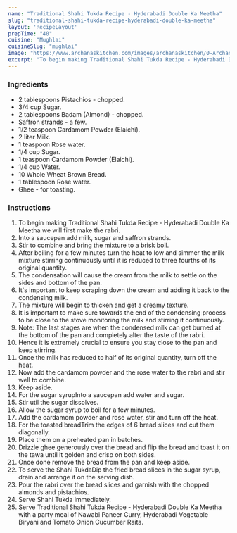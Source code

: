 ---
name: "Traditional Shahi Tukda Recipe - Hyderabadi Double Ka Meetha"
slug: "traditional-shahi-tukda-recipe-hyderabadi-double-ka-meetha"
layout: 'RecipeLayout'
prepTime: "40"
cuisine: "Mughlai"
cuisineSlug: "mughlai"
image: "https://www.archanaskitchen.com/images/archanaskitchen/0-Archanas-Kitchen-Recipes/2019/Shahi_Tukda_video_Recipe_Hyderabadi_Dessert_Double_Ka_meetha_21_1600.jpg"
excerpt: "To begin making Traditional Shahi Tukda Recipe - Hyderabadi Double Ka Meetha we will first make the rabri"
---

### Ingredients

- 2 tablespoons Pistachios - chopped.
- 3/4 cup Sugar.
- 2 tablespoons Badam (Almond) - chopped.
- Saffron strands - a few.
- 1/2 teaspoon Cardamom Powder (Elaichi).
- 2 liter Milk.
- 1 teaspoon Rose water.
- 1/4 cup Sugar.
- 1 teaspoon Cardamom Powder (Elaichi).
- 1/4 cup Water.
- 10 Whole Wheat Brown Bread.
- 1 tablespoon Rose water.
- Ghee - for toasting.

### Instructions

1. To begin making Traditional Shahi Tukda Recipe - Hyderabadi Double Ka Meetha we will first make the rabri.
1. Into a saucepan add milk, sugar and saffron strands.
1. Stir to combine and bring the mixture to a brisk boil.
1. After boiling for a few minutes turn the heat to low and simmer the milk mixture stirring continuously until it is reduced to three fourths of its original quantity.
1. The condensation will cause the cream from the milk to settle on the sides and bottom of the pan.
1. It's important to keep scraping down the cream and adding it back to the condensing milk.
1. The mixture will begin to thicken and get a creamy texture.
1. It is important to make sure towards the end of the condensing process to be close to the stove monitoring the milk and stirring it continuously.
1. Note: The last stages are when the condensed milk can get burned at the bottom of the pan and completely alter the taste of the rabri.
1. Hence it is extremely crucial to ensure you stay close to the pan and keep stirring.
1. Once the milk has reduced to half of its original quantity, turn off the heat.
1. Now add the cardamom powder and the rose water to the rabri and stir well to combine.
1. Keep aside.
1. For the sugar syrupInto a saucepan add water and sugar.
1. Stir util the sugar dissolves.
1. Allow the sugar syrup to boil for a few minutes.
1. Add the cardamom powder and rose water, stir and turn off the heat.
1. For the toasted breadTrim the edges of 6 bread slices and cut them diagonally.
1. Place them on a preheated pan in batches.
1. Drizzle ghee generously over the bread and flip the bread and toast it on the tawa until it golden and crisp on both sides.
1. Once done remove the bread from the pan and keep aside.
1. To serve the Shahi TukdaDip the fried bread slices in the sugar syrup, drain and arrange it on the serving dish.
1. Pour the rabri over the bread slices and garnish with the chopped almonds and pistachios.
1. Serve Shahi Tukda immediately.
1. Serve Traditional Shahi Tukda Recipe - Hyderabadi Double Ka Meetha with a party meal of Nawabi Paneer Curry, Hyderabadi Vegetable Biryani and Tomato Onion Cucumber Raita.
